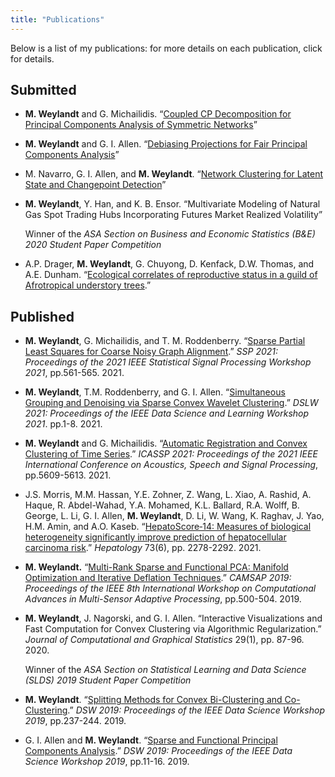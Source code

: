 ```yaml
---
title: "Publications"
---
```


Below is a list of my publications: for more details on each publication, click for details. 

## Submitted 

- **M. Weylandt** and G. Michailidis. "[Coupled CP Decomposition for Principal Components Analysis of Symmetric Networks](publications/ccpd.html)"

- **M. Weylandt** and G. I. Allen. "[Debiasing Projections for Fair Principal Components Analysis](publications/fair_pca.html)"

- M. Navarro, G. I. Allen, and **M. Weylandt**. "[Network Clustering for Latent State and Changepoint Detection](publications/network_convex_clustering.html)" 

- **M. Weylandt**, Y. Han, and K. B. Ensor. "Multivariate Modeling of Natural Gas Spot Trading Hubs Incorporating Futures Market Realized Volatility"

  Winner of the *ASA Section on Business and Economic Statistics (B&E) 2020 Student Paper Competition*
  
- A.P. Drager, **M. Weylandt**, G. Chuyong, D. Kenfack, D.W. Thomas, and A.E. Dunham. "[Ecological correlates of reproductive status in a guild of Afrotropical understory trees](publications/tree_reproduction.html)."

## Published

- **M. Weylandt**, G. Michailidis, and T. M. Roddenberry. "[Sparse Partial Least Squares for Coarse Noisy Graph Alignment](publications/conga.html)." *SSP 2021: Proceedings of the 2021 IEEE Statistical Signal Processing Workshop 2021*, pp.561-565. 2021.

- **M. Weylandt**, T.M. Roddenberry, and G. I. Allen. "[Simultaneous Grouping and Denoising via Sparse Convex Wavelet Clustering](publications/convex_wavelet_clustering.html)." *DSLW 2021: Proceedings of the IEEE Data Science and Learning Workshop 2021*. pp.1-8. 2021.

- **M. Weylandt** and G. Michailidis. "[Automatic Registration and Convex Clustering of Time Series](publications/trout.html)." *ICASSP 2021: Proceedings of the 2021 IEEE International Conference on Acoustics, Speech and Signal Processing*, pp.5609-5613. 2021.

- J.S. Morris, M.M. Hassan, Y.E. Zohner, Z. Wang, L. Xiao, A. Rashid, A. Haque, R. Abdel-Wahad, Y.A. Mohamed, K.L. Ballard, R.A. Wolff, B. George, L. Li, G. I. Allen, **M. Weylandt**, D. Li, W. Wang, K. Raghav, J. Yao, H.M. Amin, and A.O. Kaseb. "[HepatoScore‐14: Measures of biological heterogeneity significantly improve prediction of hepatocellular carcinoma risk](publications/hepatoscore14.html)." *Hepatology* 73(6), pp. 2278-2292. 2021. 
    
- **M. Weylandt.** "[Multi-Rank Sparse and Functional PCA: Manifold Optimization and Iterative Deflation Techniques](publications/mrsfpca.html)." *CAMSAP 2019: Proceedings of the IEEE 8th International Workshop on Computational Advances in Multi-Sensor Adaptive Processing*, pp.500-504. 2019. 

- **M. Weylandt**, J. Nagorski, and G. I. Allen. "Interactive Visualizations and Fast Computation for Convex Clustering via Algorithmic Regularization." *Journal of Computational and Graphical Statistics* 29(1), pp. 87-96. 2020. 

    Winner of the *ASA Section on Statistical Learning and Data Science (SLDS) 2019 Student Paper Competition*
    
- **M. Weylandt**. "[Splitting Methods for Convex Bi-Clustering and Co-Clustering](publications/coclustering_algs.html)." *DSW 2019: Proceedings of the IEEE Data Science Workshop 2019*, pp.237-244. 2019. 

- G. I. Allen and **M. Weylandt**. "[Sparse and Functional Principal Components Analysis](publications/sfpca.html)." *DSW 2019: Proceedings of the IEEE Data Science Workshop 2019*, pp.11-16. 2019.
